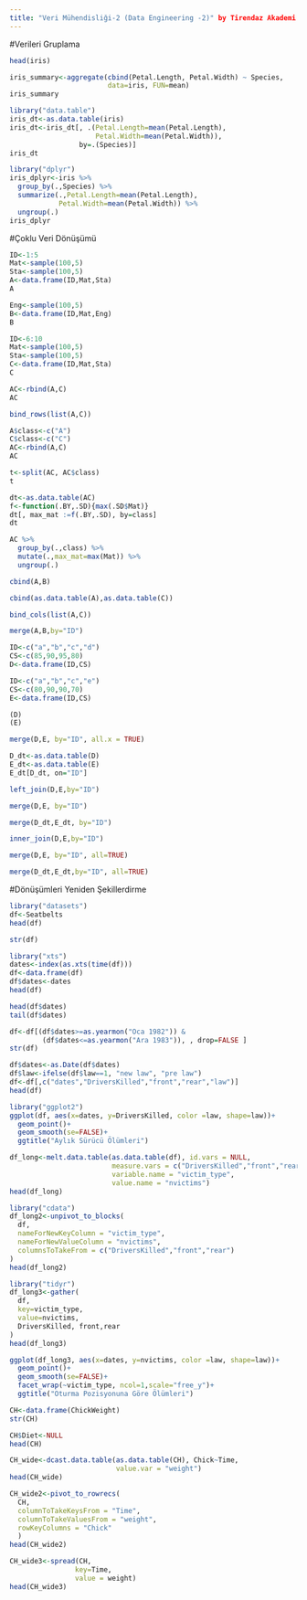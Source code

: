 ```yaml
---
title: "Veri Mühendisliği-2 (Data Engineering -2)" by Tirendaz Akademi
---
```

#Verileri Gruplama

```r
head(iris)
```
```r
iris_summary<-aggregate(cbind(Petal.Length, Petal.Width) ~ Species, 
                        data=iris, FUN=mean)
iris_summary
```
```r
library("data.table")
iris_dt<-as.data.table(iris)
iris_dt<-iris_dt[, .(Petal.Length=mean(Petal.Length),
                     Petal.Width=mean(Petal.Width)), 
                 by=.(Species)]
iris_dt
```
```r
library("dplyr")
iris_dplyr<-iris %>% 
  group_by(.,Species) %>% 
  summarize(.,Petal.Length=mean(Petal.Length),
            Petal.Width=mean(Petal.Width)) %>% 
  ungroup(.)
iris_dplyr
```
#Çoklu Veri Dönüşümü

```r
ID<-1:5
Mat<-sample(100,5)
Sta<-sample(100,5)
A<-data.frame(ID,Mat,Sta)
A
```

```r
Eng<-sample(100,5)
B<-data.frame(ID,Mat,Eng)
B
```

```r
ID<-6:10
Mat<-sample(100,5)
Sta<-sample(100,5)
C<-data.frame(ID,Mat,Sta)
C
```
```r
AC<-rbind(A,C)
AC
```
```r
bind_rows(list(A,C))
```
```r
A$class<-c("A")
C$class<-c("C")
AC<-rbind(A,C)
AC
```
```r
t<-split(AC, AC$class)
t
```
```r
dt<-as.data.table(AC)
f<-function(.BY,.SD){max(.SD$Mat)}
dt[, max_mat :=f(.BY,.SD), by=class]
dt
```
```r
AC %>% 
  group_by(.,class) %>% 
  mutate(.,max_mat=max(Mat)) %>% 
  ungroup(.)
```
```r
cbind(A,B)
```

```r
cbind(as.data.table(A),as.data.table(C))
```
```r
bind_cols(list(A,C))
```

```r
merge(A,B,by="ID")
```
```r
ID<-c("a","b","c","d")
CS<-c(85,90,95,80)
D<-data.frame(ID,CS)

ID<-c("a","b","c","e")
CS<-c(80,90,90,70)
E<-data.frame(ID,CS)

(D)
(E)
```
```r
merge(D,E, by="ID", all.x = TRUE)
```
```r
D_dt<-as.data.table(D)
E_dt<-as.data.table(E)
E_dt[D_dt, on="ID"]
```
```r
left_join(D,E,by="ID")
```
```r
merge(D,E, by="ID")
```

```r
merge(D_dt,E_dt, by="ID")
```
```r
inner_join(D,E,by="ID")
```
```r
merge(D,E, by="ID", all=TRUE)
```
```r
merge(D_dt,E_dt,by="ID", all=TRUE)
```
#Dönüşümleri Yeniden Şekillerdirme

```r
library("datasets")
df<-Seatbelts
head(df)
```

```r
str(df)
```
```r
library("xts")
dates<-index(as.xts(time(df)))
df<-data.frame(df)
df$dates<-dates
head(df)
```
```r
head(df$dates)
tail(df$dates)
```
```r
df<-df[(df$dates>=as.yearmon("Oca 1982")) & 
        (df$dates<=as.yearmon("Ara 1983")), , drop=FALSE ]
str(df)
```
```r
df$dates<-as.Date(df$dates)
df$law<-ifelse(df$law==1, "new law", "pre law")
df<-df[,c("dates","DriversKilled","front","rear","law")]
head(df)
```
```r
library("ggplot2")
ggplot(df, aes(x=dates, y=DriversKilled, color =law, shape=law))+
  geom_point()+
  geom_smooth(se=FALSE)+
  ggtitle("Aylık Sürücü Ölümleri")
```
```r
df_long<-melt.data.table(as.data.table(df), id.vars = NULL,
                         measure.vars = c("DriversKilled","front","rear"),
                         variable.name = "victim_type",
                         value.name = "nvictims")
head(df_long)
```
```r
library("cdata")
df_long2<-unpivot_to_blocks(
  df,
  nameForNewKeyColumn = "victim_type",
  nameForNewValueColumn = "nvictims",
  columnsToTakeFrom = c("DriversKilled","front","rear")
)
head(df_long2)
```
```r
library("tidyr")
df_long3<-gather(
  df,
  key=victim_type,
  value=nvictims,
  DriversKilled, front,rear
)
head(df_long3)
```

```r
ggplot(df_long3, aes(x=dates, y=nvictims, color =law, shape=law))+
  geom_point()+
  geom_smooth(se=FALSE)+
  facet_wrap(~victim_type, ncol=1,scale="free_y")+
  ggtitle("Oturma Pozisyonuna Göre Ölümleri")
```
```r
CH<-data.frame(ChickWeight)
str(CH)
```
```r
CH$Diet<-NULL
head(CH)
```

```r
CH_wide<-dcast.data.table(as.data.table(CH), Chick~Time,
                          value.var = "weight")
head(CH_wide)
```
```r
CH_wide2<-pivot_to_rowrecs(
  CH,
  columnToTakeKeysFrom = "Time",
  columnToTakeValuesFrom = "weight",
  rowKeyColumns = "Chick"
  )
head(CH_wide2)
```

```r
CH_wide3<-spread(CH,
                key=Time,
                value = weight)
head(CH_wide3)
```














































































































































